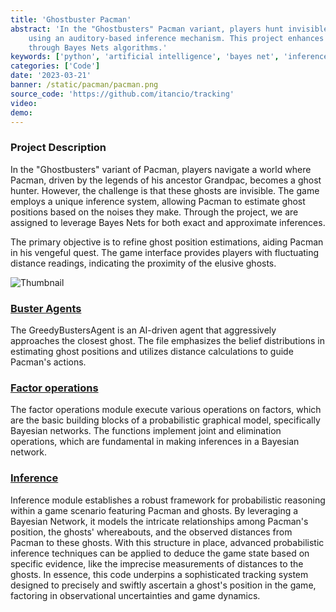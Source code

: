 ```yaml
---
title: 'Ghostbuster Pacman'
abstract: 'In the "Ghostbusters" Pacman variant, players hunt invisible ghosts 
    using an auditory-based inference mechanism. This project enhances this system 
    through Bayes Nets algorithms.'
keywords: ['python', 'artificial intelligence', 'bayes net', 'inference']
categories: ['Code']
date: '2023-03-21'
banner: /static/pacman/pacman.png
source_code: 'https://github.com/itancio/tracking'
video: 
demo: 
---
```


### Project Description
In the "Ghostbusters" variant of Pacman, players navigate a world where Pacman, 
driven by the legends of his ancestor Grandpac, becomes a ghost hunter. 
However, the challenge is that these ghosts are invisible. 
The game employs a unique inference system, allowing Pacman to estimate 
ghost positions based on the noises they make. Through the project, 
we are assigned to leverage Bayes Nets for both exact and approximate inferences. 

The primary objective is to refine 
ghost position estimations, aiding Pacman in his vengeful quest. 
The game interface provides players with fluctuating distance readings, 
indicating the proximity of the elusive ghosts.

![Thumbnail](/static/pacman/pacman.png)

### [Buster Agents](https://github.com/itancio/tracking/blob/main/bustersAgents.py)
The GreedyBustersAgent is an AI-driven agent that aggressively approaches the closest ghost. 
The file emphasizes the belief distributions in estimating ghost positions and
utilizes distance calculations to guide Pacman's actions.

### [Factor operations](https://github.com/itancio/tracking/blob/main/factorOperations.py)
The factor operations module execute various operations on factors, 
which are the basic building blocks of a probabilistic graphical model, 
specifically Bayesian networks. The functions implement joint and elimination operations, 
which are fundamental in making inferences in a Bayesian network.

### [Inference](https://github.com/itancio/tracking/blob/main/inference.py)
Inference module establishes a robust framework for probabilistic reasoning 
within a game scenario featuring Pacman and ghosts. By leveraging a Bayesian Network, 
it models the intricate relationships among Pacman's position, the ghosts' whereabouts, 
and the observed distances from Pacman to these ghosts. With this structure in place, 
advanced probabilistic inference techniques can be applied to deduce the game state based on 
specific evidence, like the imprecise measurements of distances to the ghosts. In essence, 
this code underpins a sophisticated tracking system designed to precisely and swiftly ascertain 
a ghost's position in the game, factoring in observational uncertainties and game dynamics.